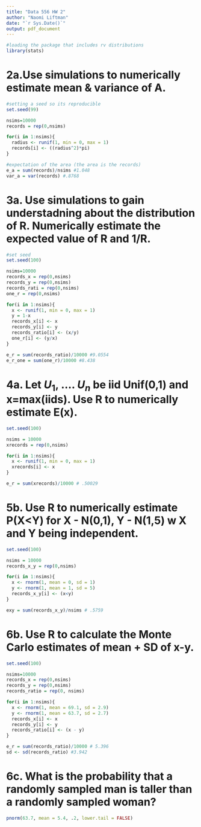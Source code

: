 ```yaml
---
title: "Data 556 HW 2"
author: "Naomi Liftman"
date: "`r Sys.Date()`"
output: pdf_document
---
```


```r
#loading the package that includes rv distributions
library(stats)
```
# 2a.Use simulations to numerically estimate mean & variance of A. 
```r
#setting a seed so its reproducible
set.seed(99)

nsims=10000
records = rep(0,nsims)

for(i in 1:nsims){
  radius <- runif(1, min = 0, max = 1)
  records[i] <- ((radius^2)*pi)
}

#expectation of the area (the area is the records)
e_a = sum(records)/nsims #1.048
var_a = var(records) #.8768
```

# 3a. Use simulations to gain understadning about the distribution of R. Numerically estimate the expected value of R and 1/R. 
```r
#set seed
set.seed(100)

nsims=10000
records_x = rep(0,nsims)
records_y = rep(0,nsims)
records_rati = rep(0,nsims)
one_r = rep(0,nsims)

for(i in 1:nsims){
  x <- runif(1, min = 0, max = 1)
  y = 1-x
  records_x[i] <- x
  records_y[i] <- y
  records_ratio[i] <- (x/y)
  one_r[i] <- (y/x)
}

e_r = sum(records_ratio)/10000 #9.0554
e_r_one = sum(one_r)/10000 #8.438

```

# 4a. Let $U_1$, .... $U_n$ be iid Unif(0,1) and x=max(iids). Use R to numerically estimate E(x). 
```r
set.seed(100)

nsims = 10000
xrecords = rep(0,nsims)

for(i in 1:nsims){
  x <- runif(1, min = 0, max = 1)
  xrecords[i] <- x 
}

e_r = sum(xrecords)/10000 # .50029
```

# 5b. Use R to numerically estimate P(X<Y) for X - N(0,1), Y - N(1,5) w X and Y being independent. 
```r
set.seed(100)

nsims = 10000
records_x_y = rep(0,nsims)

for(i in 1:nsims){
  x <- rnorm(1, mean = 0, sd = 1)
  y <- rnorm(1, mean = 1, sd = 5)
  records_x_y[i] <- (x<y)
}

exy = sum(records_x_y)/nsims # .5759

```


# 6b. Use R to calculate the Monte Carlo estimates of mean + SD of x-y.
```r
set.seed(100)

nsims=10000
records_x = rep(0,nsims)
records_y = rep(0,nsims)
records_ratio = rep(0, nsims)

for(i in 1:nsims){
  x <- rnorm(1, mean = 69.1, sd = 2.9)
  y <- rnorm(1, mean = 63.7, sd = 2.7)
  records_x[i] <- x
  records_y[i] <- y
  records_ratio[i] <- (x - y)
}

e_r = sum(records_ratio)/10000 # 5.396
sd <- sd(records_ratio) #3.942
```

# 6c. What is the probability that a randomly sampled man is taller than a randomly sampled woman?
```r
pnorm(63.7, mean = 5.4, .2, lower.tail = FALSE)
```


